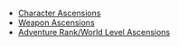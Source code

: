 {{Disambiguation}}
*[[Character#Ascensions|Character Ascensions]]
*[[Weapon#Ascensions|Weapon Ascensions]]
*[[Adventure Rank#World Level and Ascension|Adventure Rank/World Level Ascensions]]